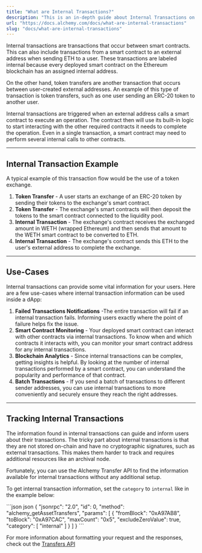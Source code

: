 ```yaml
---
title: "What are Internal Transactions?"
description: "This is an in-depth guide about Internal Transactions on Ethereum and how to retrieve them using the Alchemy Transfers API."
url: "https://docs.alchemy.com/docs/what-are-internal-transactions"
slug: "docs/what-are-internal-transactions"
---
```


Internal transactions are transactions that occur between smart contracts. This can also include transactions from a smart contract to an external address when sending ETH to a user. These transactions are labeled internal because every deployed smart contract on the Ethereum blockchain has an assigned internal address.

On the other hand, token transfers are another transaction that occurs between user-created external addresses. An example of this type of transaction is token transfers, such as one user sending an ERC-20 token to another user.

Internal transactions are triggered when an external address calls a smart contract to execute an operation. The contract then will use its built-in logic to start interacting with the other required contracts it needs to complete the operation. Even in a single transaction, a smart contract may need to perform several internal calls to other contracts.

***

## Internal Transaction Example

A typical example of this transaction flow would be the use of a token exchange.

1. **Token Transfer** - A user starts an exchange of an ERC-20 token by sending their tokens to the exchange's smart contract.
2. **Token Transfer** - The exchange's smart contracts will then deposit the tokens to the smart contract connected to the liquidity pool.
3. **Internal Transaction** - The exchange's contract receives the exchanged amount in WETH (wrapped Ethereum) and then sends that amount to the WETH smart contract to be converted to ETH.
4. **Internal Transaction** - The exchange's contract sends this ETH to the user's external address to complete the exchange.

***

## Use-Cases

Internal transactions can provide some vital information for your users. Here are a few use-cases where internal transaction information can be used inside a dApp:

1. **Failed Transactions Notifications** -The entire transaction will fail if an internal transaction fails. Informing users exactly where the point of failure helps fix the issue.
2. **Smart Contract Monitoring** - Your deployed smart contract can interact with other contracts via internal transactions. To know when and which contracts it interacts with, you can monitor your smart contract address for any internal transactions.
3. **Blockchain Analytics** - Since internal transactions can be complex, getting insights is helpful. By looking at the number of internal transactions performed by a smart contract, you can understand the popularity and performance of that contract.
4. **Batch Transactions** - If you send a batch of transactions to different sender addresses, you can use internal transactions to more conveniently and securely ensure they reach the right addresses.

***

## Tracking Internal Transactions

The information found in internal transactions can guide and inform users about their transactions. The tricky part about internal transactions is that they are not stored on-chain and have no cryptographic signatures, such as external transactions. This makes them harder to track and requires additional resources like an archival node.

Fortunately, you can use the Alchemy Transfer API to find the information available for internal transactions without any additional setup.

To get internal transaction information, set the `category` to `internal` like in the example below:

<CodeGroup>
  ```json json
  {
    "jsonrpc": "2.0",
    "id": 0,
    "method": "alchemy_getAssetTransfers",
    "params": [
      {
        "fromBlock": "0xA97AB8",
        "toBlock": "0xA97CAC",
        "maxCount": "0x5",
        "excludeZeroValue": true,
        "category": [
          "internal"
        ]
      }
    ]
  }
  ```
</CodeGroup>

For more information about formatting your request and the responses, check out the [Transfers API](/reference/transfers-api)
